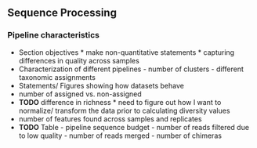 ## Sequence Processing

### Pipeline characteristics
* Section objectives
      * make non-quantitative statements
      * capturing differences in quality across samples
* Characterization of different pipelines
      - number of clusters
      - different taxonomic assignments
* Statements/ Figures showing how datasets behave
* number of assigned vs. non-assigned
* __TODO__ difference in richness
      * need to figure out how I want to normalize/ transform the data prior to calculating diversity values
* number of features found across samples and replicates
* __TODO__ Table - pipeline sequence budget
      - number of reads filtered due to low quality
      - number of reads merged
      - number of chimeras

